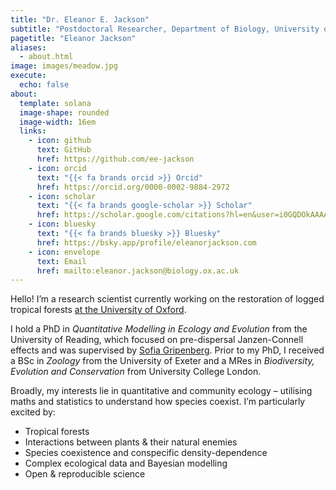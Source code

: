 ```yaml
---
title: "Dr. Eleanor E. Jackson"
subtitle: "Postdoctoral Researcher, Department of Biology, University of Oxford"
pagetitle: "Eleanor Jackson"
aliases:
  - about.html
image: images/meadow.jpg
execute:
  echo: false
about: 
  template: solana
  image-shape: rounded
  image-width: 16em
  links:
    - icon: github 
      text: GitHub
      href: https://github.com/ee-jackson
    - icon: orcid
      text: "{{< fa brands orcid >}} Orcid"
      href: https://orcid.org/0000-0002-9884-2972
    - icon: scholar
      text: "{{< fa brands google-scholar >}} Scholar"
      href: https://scholar.google.com/citations?hl=en&user=i0GQDOkAAAAJ 
    - icon: bluesky 
      text: "{{< fa brands bluesky >}} Bluesky"
      href: https://bsky.app/profile/eleanorjackson.com
    - icon: envelope 
      text: Email
      href: mailto:eleanor.jackson@biology.ox.ac.uk
---
```


Hello! I'm a research scientist currently working on the restoration of logged tropical forests [at the University of Oxford](https://www.biology.ox.ac.uk/people/eleanor-jackson).

I hold a PhD in _Quantitative Modelling in Ecology and Evolution_ from the University of Reading, which focused on pre-dispersal Janzen-Connell effects and was supervised by [Sofia Gripenberg](https://www.reading.ac.uk/ecology/staff/sofia-gripenberg). Prior to my PhD, I received a BSc in _Zoology_ from the University of Exeter and a MRes in _Biodiversity, Evolution and Conservation_ from University College London.

Broadly, my interests lie in quantitative and community ecology -- utilising maths and statistics to understand how species coexist. I'm particularly excited by:

- Tropical forests
- Interactions between plants & their natural enemies
- Species coexistence and conspecific density-dependence
- Complex ecological data and Bayesian modelling
- Open & reproducible science
